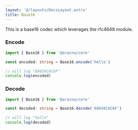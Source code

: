 ```yaml
---
layout: '@/layouts/DocsLayout.astro'
title: Base16
---
```


This is a base16 codec which leverages the rfc4648 module.

### Encode

```ts
import { Base16 } from '@aracna/core'

const encoded: string = Base16.encode('hello')

// will log "68656C6C6F"
console.log(encoded)
```

### Decode

```ts
import { Base16 } from '@aracna/core'

const decoded: string = Base16.decode('68656C6C6F')

// will log "hello"
console.log(decoded)
```
